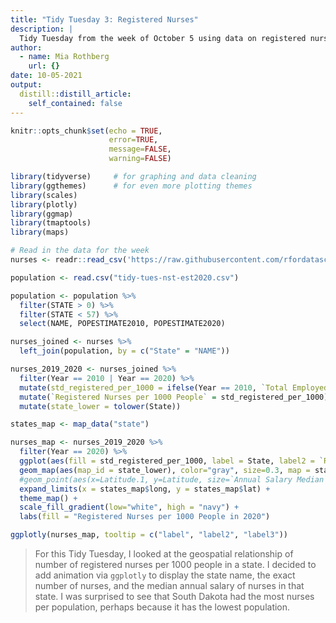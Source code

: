 ```yaml
---
title: "Tidy Tuesday 3: Registered Nurses"
description: |
  Tidy Tuesday from the week of October 5 using data on registered nurses and the ggmap package.
author:
  - name: Mia Rothberg
    url: {}
date: 10-05-2021
output:
  distill::distill_article:
    self_contained: false
---
```



```r
knitr::opts_chunk$set(echo = TRUE, 
                      error=TRUE, 
                      message=FALSE, 
                      warning=FALSE)
```

```r
library(tidyverse)     # for graphing and data cleaning
library(ggthemes)      # for even more plotting themes
library(scales)
library(plotly)
library(ggmap)
library(tmaptools)
library(maps)
```

```r
# Read in the data for the week
nurses <- readr::read_csv('https://raw.githubusercontent.com/rfordatascience/tidytuesday/master/data/2021/2021-10-05/nurses.csv')

population <- read.csv("tidy-tues-nst-est2020.csv")

```

```r
population <- population %>%
  filter(STATE > 0) %>% 
  filter(STATE < 57) %>% 
  select(NAME, POPESTIMATE2010, POPESTIMATE2020)
```

```r
nurses_joined <- nurses %>% 
  left_join(population, by = c("State" = "NAME"))
```

```r
nurses_2019_2020 <- nurses_joined %>% 
  filter(Year == 2010 | Year == 2020) %>% 
  mutate(std_registered_per_1000 = ifelse(Year == 2010, `Total Employed RN`/POPESTIMATE2010 * 1000, `Total Employed RN`/POPESTIMATE2020 * 1000)) %>% 
  mutate(`Registered Nurses per 1000 People` = std_registered_per_1000) %>% 
  mutate(state_lower = tolower(State))
```

```r
states_map <- map_data("state")

nurses_map <- nurses_2019_2020 %>% 
  filter(Year == 2020) %>% 
  ggplot(aes(fill = std_registered_per_1000, label = State, label2 = `Registered Nurses per 1000 People`, label3 = `Annual Salary Median`)) +
  geom_map(aes(map_id = state_lower), color="gray", size=0.3, map = states_map) +
  #geom_point(aes(x=Latitude.1, y=Latitude, size=`Annual Salary Median`), alpha = 0.5, fill = "black")+
  expand_limits(x = states_map$long, y = states_map$lat) + 
  theme_map() +
  scale_fill_gradient(low="white", high = "navy") +
  labs(fill = "Registered Nurses per 1000 People in 2020")

ggplotly(nurses_map, tooltip = c("label", "label2", "label3"))
```

> For this Tidy Tuesday, I looked at the geospatial relationship of number of registered nurses per 1000 people in a state. I decided to add animation via `ggplotly` to display the state name, the exact number of nurses, and the median annual salary of nurses in that state. I was surprised to see that South Dakota had the most nurses per population, perhaps because it has the lowest population.